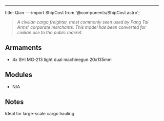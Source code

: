 ---
title: Qian
---import ShipCost from '@components/ShipCost.astro';

>*A civilian cargo freighter, most commonly seen used by Pang Tai Arms' corporate merchants. This model has been converted for civilian use to the public market.*

## Armaments

* 4x SHI MG-213 light dual machinegun 20x135mm

## Modules

* N/A

## Notes

Ideal for large-scale cargo hauling.